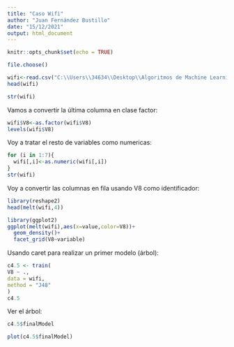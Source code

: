 ```yaml
---
title: "Caso Wifi"
author: "Juan Fernández Bustillo"
date: "15/12/2021"
output: html_document
---
```


```r
knitr::opts_chunk$set(echo = TRUE)
```

```r
file.choose()
```
```r
wifi<-read.csv("C:\\Users\\34634\\Desktop\\Algoritmos de Machine Learning\\wifi (1).csv")
head(wifi)
```
```r
str(wifi)
```
Vamos a convertir la última columna en clase factor:
```r
wifi$V8<-as.factor(wifi$V8)
levels(wifi$V8)
```
Voy a tratar el resto de variables como numericas:
```r
for (i in 1:7){
  wifi[,i]<-as.numeric(wifi[,i])
}
str(wifi)
```

Voy a convertir las columnas en fila usando V8 como identificador:
```r
library(reshape2)
head(melt(wifi,4))
```
```r
library(ggplot2)
ggplot(melt(wifi),aes(x=value,color=V8))+
  geom_density()+
  facet_grid(V8~variable)
```
Usando caret para realizar un primer modelo (árbol):
```r
c4.5 <- train(
V8 ~ .,
data = wifi,
method = "J48"
)
c4.5
```
Ver el árbol:
```r
c4.5$finalModel
```
```r
plot(c4.5$finalModel)
```

